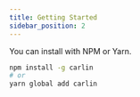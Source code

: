 ```yaml
---
title: Getting Started
sidebar_position: 2
---
```



You can install <Carlin /> with NPM or Yarn.

```bash
npm install -g carlin
# or
yarn global add carlin
```
